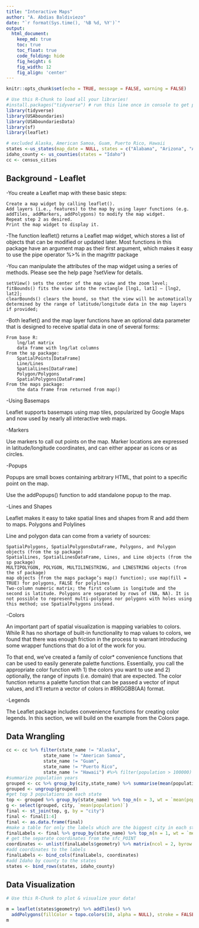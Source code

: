 ```yaml
---
title: "Interactive Maps"
author: "A. Abdias Baldiviezo"
date: "`r format(Sys.time(), '%B %d, %Y')`"
output:
  html_document:  
    keep_md: true
    toc: true
    toc_float: true
    code_folding: hide
    fig_height: 6
    fig_width: 12
    fig_align: 'center'
---
```


```r
knitr::opts_chunk$set(echo = TRUE, message = FALSE, warning = FALSE)
```

```r
# Use this R-Chunk to load all your libraries!
#install.packages("tidyverse") # run this line once in console to get package
library(tidyverse)
library(USAboundaries) 
library(USAboundariesData)
library(sf)
library(leaflet)
```

```r
# excluded Alaska, American Samoa, Guam, Puerto Rico, Hawaii
states <-us_states(map_date = NULL, states = c("Alabama", "Arizona", "Arkansas", "California", "Colorado", "Connecticut", "Delaware", "District of Columbia", "Florida", "Georgia", "Idaho", "Illinois", "Indiana", "Iowa", "Kansas", "Kentucky", "Louisiana", "Maine", "Maryland", "Massachusetts", "Michigan", "Minnesota", "Minor Outlying Islands", "Mississippi", "Missouri", "Montana", "Nebraska", "Nevada", "New Hampshire", "New Jersey", "New Mexico", "New York", "North Carolina", "North Dakota", "Northern Mariana Islands", "Ohio", "Oklahoma", "Oregon", "Pennsylvania", "Rhode Island", "South Carolina", "South Dakota", "Tennessee", "Texas", "U.S. Virgin Islands", "Utah", "Vermont", "Virginia", "Washington", "West Virginia", "Wisconsin", "Wyoming"))
idaho_county <- us_counties(states = "Idaho")
cc <- census_cities
```

## Background - Leaflet

-You create a Leaflet map with these basic steps:

    Create a map widget by calling leaflet().
    Add layers (i.e., features) to the map by using layer functions (e.g. addTiles, addMarkers, addPolygons) to modify the map widget.
    Repeat step 2 as desired.
    Print the map widget to display it.

-The function leaflet() returns a Leaflet map widget, which stores a list of objects that can be modified or updated later. Most functions in this package have an argument map as their first argument, which makes it easy to use the pipe operator %>% in the magrittr package

-You can manipulate the attributes of the map widget using a series of methods. Please see the help page ?setView for details.

    setView() sets the center of the map view and the zoom level;
    fitBounds() fits the view into the rectangle [lng1, lat1] – [lng2, lat2];
    clearBounds() clears the bound, so that the view will be automatically determined by the range of latitude/longitude data in the map layers if provided;

-Both leaflet() and the map layer functions have an optional data parameter that is designed to receive spatial data in one of several forms:

    From base R:
        lng/lat matrix
        data frame with lng/lat columns
    From the sp package:
        SpatialPoints[DataFrame]
        Line/Lines
        SpatialLines[DataFrame]
        Polygon/Polygons
        SpatialPolygons[DataFrame]
    From the maps package:
        the data frame from returned from map()

-Using Basemaps

Leaflet supports basemaps using map tiles, popularized by Google Maps and now used by nearly all interactive web maps.

-Markers

Use markers to call out points on the map. Marker locations are expressed in latitude/longitude coordinates, and can either appear as icons or as circles.

-Popups

Popups are small boxes containing arbitrary HTML, that point to a specific point on the map.

Use the addPopups() function to add standalone popup to the map.

-Lines and Shapes

Leaflet makes it easy to take spatial lines and shapes from R and add them to maps.
Polygons and Polylines

Line and polygon data can come from a variety of sources:

    SpatialPolygons, SpatialPolygonsDataFrame, Polygons, and Polygon objects (from the sp package)
    SpatialLines, SpatialLinesDataFrame, Lines, and Line objects (from the sp package)
    MULTIPOLYGON, POLYGON, MULTILINESTRING, and LINESTRING objects (from the sf package)
    map objects (from the maps package’s map() function); use map(fill = TRUE) for polygons, FALSE for polylines
    Two-column numeric matrix; the first column is longitude and the second is latitude. Polygons are separated by rows of (NA, NA). It is not possible to represent multi-polygons nor polygons with holes using this method; use SpatialPolygons instead.
    
-Colors

An important part of spatial visualization is mapping variables to colors. While R has no shortage of built-in functionality to map values to colors, we found that there was enough friction in the process to warrant introducing some wrapper functions that do a lot of the work for you.

To that end, we’ve created a family of color* convenience functions that can be used to easily generate palette functions. Essentially, you call the appropriate color function with 1) the colors you want to use and 2) optionally, the range of inputs (i.e. domain) that are expected. The color function returns a palette function that can be passed a vector of input values, and it’ll return a vector of colors in #RRGGBB(AA) format.

-Legends

The Leaflet package includes convenience functions for creating color legends. In this section, we will build on the example from the Colors page.


      
## Data Wrangling

```r
cc <- cc %>% filter(state_name != "Alaska",
              state_name != "American Samoa",
              state_name != "Guam",
              state_name != "Puerto Rico",
              state_name != "Hawaii") #%>% filter(population > 100000)
#summarize population years
grouped <- cc %>% group_by(city,state_name) %>% summarise(mean(population))
grouped <- ungroup(grouped)
#get top 3 populations in each state
top <- grouped %>% group_by(state_name) %>% top_n(n = 3, wt = `mean(population)`)
g <- select(grouped, city, `mean(population)`)
final <- st_join(top, g, by = "city")
final <- final[1:4]
final <- as.data.frame(final)
#make a table for only the labels which are the biggest city in each state
finalLabels <- final %>% group_by(state_name) %>% top_n(n = 1, wt = `mean(population).x`)
# get the separate coordinates from the sfc_POINT
coordinates <- unlist(finalLabels$geometry) %>% matrix(ncol = 2, byrow = TRUE) %>% as_tibble() %>% setNames(c("x","y"))
#add coordinates to the labels
finalLabels <- bind_cols(finalLabels, coordinates)
#add Idaho by county to the states
states <- bind_rows(states, idaho_county)
```

## Data Visualization

```r
# Use this R-Chunk to plot & visualize your data!

m = leaflet(states$geometry) %>% addTiles() %>%
  addPolygons(fillColor = topo.colors(10, alpha = NULL), stroke = FALSE) %>% fitBounds(-120, 30, -40, 50)
m
```